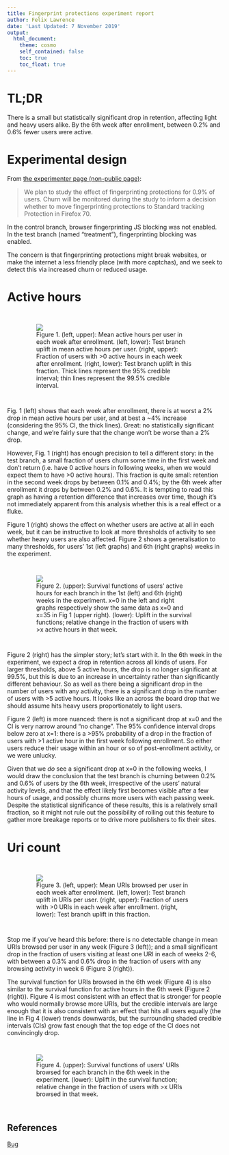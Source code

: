 ```yaml
---
title: Fingerprint protections experiment report
author: Felix Lawrence
date: 'Last Updated: 7 November 2019'
output:
  html_document:
    theme: cosmo
    self_contained: false
    toc: true
    toc_float: true
---
```


<style>figure {padding: 2em;}</style>

# TL;DR

There is a small but statistically significant drop in retention, affecting light and heavy users alike. By the 6th week after enrollment, between 0.2% and 0.6% fewer users were active.


# Experimental design

From [the experimenter page (non-public page)](https://experimenter.services.mozilla.com/experiments/fingerprinting-protections-retention-study/):

> We plan to study the effect of fingerprinting protections for 0.9% of users. Churn will be monitored during the study to inform a decision whether to move fingerprinting protections to Standard tracking Protection in Firefox 70.

In the control branch, browser fingerprinting JS blocking was not enabled. In the test branch (named “treatment”), fingerprinting blocking was enabled.

The concern is that fingerprinting protections might break websites, or make the internet a less friendly place (with more captchas), and we seek to detect this via increased churn or reduced usage.


# Active hours

<figure><img src="fig_1.png">
    <figcaption>Figure 1. (left, upper): Mean active hours per user in each week after enrollment. (left, lower): Test branch uplift in mean active hours per user. (right, upper): Fraction of users with >0 active hours in each week after enrollment. (right, lower): Test branch uplift in this fraction. Thick lines represent the 95% credible interval; thin lines represent the 99.5% credible interval.</figcaption>
</figure>


Fig. 1 (left) shows that each week after enrollment, there is at worst a 2% drop in mean active hours per user, and at best a ~4% increase (considering the 95% CI, the thick lines). Great: no statistically significant change, and we’re fairly sure that the change won’t be worse than a 2% drop.

However, Fig. 1 (right) has enough precision to tell a different story: in the test branch, a small fraction of users churn some time in the first week and don’t return (i.e. have 0 active hours in following weeks, when we would expect them to have >0 active hours). This fraction is quite small: retention in the second week drops by between 0.1% and 0.4%; by the 6th week after enrollment it drops by between 0.2% and 0.6%. It is tempting to read this graph as having a retention difference that increases over time, though it’s not immediately apparent from this analysis whether this is a real effect or a fluke.

Figure 1 (right) shows the effect on whether users are active at all in each week, but it can be instructive to look at more thresholds of activity to see whether heavy users are also affected. Figure 2 shows a generalisation to many thresholds, for users’ 1st (left graphs) and 6th (right graphs) weeks in the experiment.

<figure><img src="fig_2.png">
    <figcaption>Figure 2. (upper): Survival functions of users’ active hours for each branch in the 1st (left) and 6th (right) weeks in the experiment. x=0 in the left and right graphs respectively show the same data as x=0 and x=35 in Fig 1 (upper right). (lower): Uplift in the survival functions; relative change in the fraction of users with >x active hours in that week.</figcaption>
</figure>


Figure 2 (right) has the simpler story; let’s start with it. In the 6th week in the experiment, we expect a drop in retention across all kinds of users. For larger thresholds, above 5 active hours, the drop is no longer significant at 99.5%, but this is due to an increase in uncertainty rather than significantly different behaviour. So as well as there being a significant drop in the number of users with any activity, there is a significant drop in the number of users with >5 active hours. It looks like an across the board drop that we should assume hits heavy users proportionately to light users.

Figure 2 (left) is more nuanced: there is not a significant drop at x=0 and the CI is very narrow around “no change”. The 95% confidence interval drops below zero at x=1: there is a >95% probability of a drop in the fraction of users with >1 active hour in the first week following enrollment. So either users reduce their usage within an hour or so of post-enrollment activity, or we were unlucky.

Given that we _do_ see a significant drop at x=0 in the following weeks, I would draw the conclusion that the test branch is churning between 0.2% and 0.6% of users by the 6th week, irrespective of the users’ natural activity levels, and that the effect likely first becomes visible after a few hours of usage, and possibly churns more users with each passing week. Despite the statistical significance of these results, this is a relatively small fraction, so it might not rule out the possibility of rolling out this feature to gather more breakage reports or to drive more publishers to fix their sites.


# Uri count

<figure><img src="fig_3.png">
    <figcaption>Figure 3. (left, upper): Mean URIs browsed per user in each week after enrollment. (left, lower): Test branch uplift in URIs per user. (right, upper): Fraction of users with >0 URIs in each week after enrollment. (right, lower): Test branch uplift in this fraction.
</figcaption>
</figure>


Stop me if you’ve heard this before: there is no detectable change in mean URIs browsed per user in any week (Figure 3 (left)); and a small significant drop in the fraction of users visiting at least one URI in each of weeks 2-6, with between a 0.3% and 0.6% drop in the fraction of users with any browsing activity in week 6 (Figure 3 (right)).

The survival function for URIs browsed in the 6th week (Figure 4) is also similar to the survival function for active hours in the 6th week (Figure 2 (right)). Figure 4 is most consistent with an effect that is stronger for people who would normally browse more URIs, but the credible intervals are large enough that it is also consistent with an effect that hits all users equally (the line in Fig 4 (lower) trends downwards, but the surrounding shaded credible intervals (CIs) grow fast enough that the top edge of the CI does not convincingly drop.

<figure><img src="uri_surv.png">
    <figcaption>Figure 4. (upper): Survival functions of users’ URIs browsed for each branch in the 6th week in the experiment. (lower): Uplift in the survival function; relative change in the fraction of users with >x URIs browsed in that week.
</figcaption>
</figure>


## References
[Bug](https://bugzilla.mozilla.org/show_bug.cgi?id=1562545)
